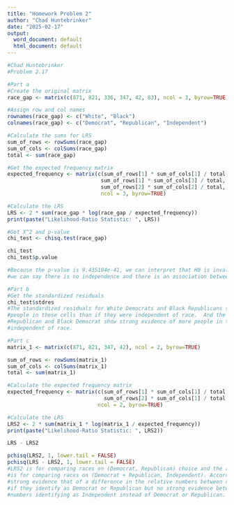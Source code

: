 ```yaml
---
title: "Homework Problem 2"
author: "Chad Huntebrinker"
date: "2025-02-17"
output:
  word_document: default
  html_document: default
---
```


```r
#Chad Huntebrinker
#Problem 2.17

#Part a
#Create the original matrix
race_gap <- matrix(c(871, 821, 336, 347, 42, 83), ncol = 3, byrow=TRUE)

#Assign row and col names
rownames(race_gap) <- c("White", "Black")
colnames(race_gap) <- c("Democrat", "Republican", "Independent")

#Calculate the sums for LRS
sum_of_rows <- rowSums(race_gap)
sum_of_cols <- colSums(race_gap)
total <- sum(race_gap)

#Get the expected frequency matrix
expected_frequency <- matrix(c(sum_of_rows[1] * sum_of_cols[1] / total, sum_of_rows[1] * sum_of_cols[2] / total,
                              sum_of_rows[1] * sum_of_cols[3] / total, sum_of_rows[2] * sum_of_cols[1] / total,
                              sum_of_rows[2] * sum_of_cols[2] / total, sum_of_rows[2] * sum_of_cols[3] / total),
                              ncol = 3, byrow=TRUE)

#Calculate the LRS
LRS <- 2 * sum(race_gap * log(race_gap / expected_frequency))
print(paste("Likelihood-Ratio Statistic: ", LRS))

#Get X^2 and p-value
chi_test <- chisq.test(race_gap)

chi_test
chi_test$p.value

#Because the p-value is 9.435104e-41, we can interpret that H0 is invalid. As result,
#we can say there is no independence and there is an association between race and political party.

#Part b
#Get the standardized residuals
chi_test$stdres
#The standardized residuals for White Democrats and Black Republicans show strong evidence of fewer
#people in these cells than if they were independent of race.  And the standardized residuals of White
#Republican and Black Democrat show strong evidence of more people in these cells than if they were
#independent of race.

#Part c
matrix_1 <- matrix(c(871, 821, 347, 42), ncol = 2, byrow=TRUE)

sum_of_rows <- rowSums(matrix_1)
sum_of_cols <- colSums(matrix_1)
total <- sum(matrix_1)

#Calculate the expected frequency matrix
expected_frequency <- matrix(c(sum_of_rows[1] * sum_of_cols[1] / total, sum_of_rows[1] * sum_of_cols[2] / total,
                               sum_of_rows[2] * sum_of_cols[1] / total, sum_of_rows[2] * sum_of_cols[2] / total),
                             ncol = 2, byrow=TRUE)

#Calculate the LRS
LRS2 <- 2 * sum(matrix_1 * log(matrix_1 / expected_frequency))
print(paste("Likelihood-Ratio Statistic: ", LRS2))

LRS - LRS2

pchisq(LRS2, 1, lower.tail = FALSE)
pchisq(LRS - LRS2, 1, lower.tail = FALSE)
#LRS2 is for comparing races on (Democrat, Republican) choice and the above score of about 0.3
#is for comparing races on (Democrat + Republican, Independent). According to their p-score, there is
#strong evidence that of a difference in the relative numbers between races and
#if they identify as Democrat or Republican but no strong evidence between races in the relative
#numbers identifying as Independent instead of Democrat or Republican.
```

